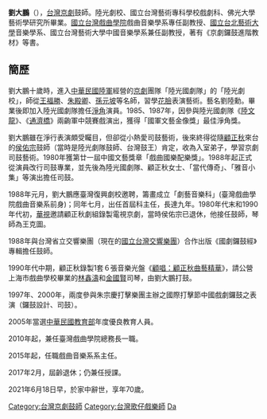 {{Notability Unreferenced |time=2021-09-29T10:18:02+00:00}}
{{Unreferenced|time=2021-09-29T10:17:11+00:00}}
'''劉大鵬'''（{{bd|1952年||2021年|6月18日|catIdx=Lau}}），[[台灣|台灣]][[京劇|京劇]]鼓師。陸光劇校、國立台灣藝術專科學校戲劇科、佛光大學藝術學研究所畢業。[[國立台灣戲曲學院|國立台灣戲曲學院]]戲曲音樂學系專任副教授、[[國立台北藝術大學|國立台北藝術大學]]音樂學系、國立台灣藝術大學中國音樂學系兼任副教授，著有《京劇鑼鼓進階教材》等書。

==簡歷==
劉大鵬十歲時，進入[[中華民國陸軍|中華民國陸軍]]經營的[[京劇|京劇]]團隊「陸光國劇隊」的「陸光劇校」，師從[[王福勝|王福勝]]、[[朱殿卿|朱殿卿]]、[[孫元坡|孫元坡]]等名師，習學[[花臉|花臉]]表演藝術。藝名劉陸勳。畢業後即加入陸光國劇隊擔任[[淨角|淨角]]演員。1985、1987年，因參與陸光國劇隊《[[陸文龍|陸文龍]]》、《[[通濟橋|通濟橋]]》兩齣軍中競賽戲演出，獲得「國軍文藝金像獎」最佳淨角獎。

劉大鵬雖在淨行表演頗受矚目，但卻從小熱愛司鼓藝術，後來終得從隨[[顧正秋|顧正秋]]來台的[[侯佑宗|侯佑宗]]鼓師（當時是陸光劇隊鼓師、台灣鼓王）肯定，收為入室弟子，學習京劇司鼓藝術。1980年獲第廿一屆中國文藝獎章「戲曲國樂配樂獎」。1988年起正式從演員改行司鼓專業，並先後為陸光國劇隊、顧正秋女士、「當代傳奇」、「雅音小集」等演出擔任司鼓。

1988年元月，劉大鵬應臺灣復興劇校邀聘，籌畫成立「劇藝音樂科」(臺灣戲曲學院戲曲音樂系前身)；同年七月，出任首屆科主任，長達九年。1980年代末和1990年代初，[[華視|華視]]邀請顧正秋劇組錄製電視京劇，當時侯佑宗已退休，他接任鼓師，琴師為王克圖。

1988年與台灣省立交響樂團（現在的[[國立台灣交響樂團|國立台灣交響樂團]]）合作出版《國劇鑼鼓經》專輯擔任鼓師。

1990年代中期，顧正秋錄製1套６張音樂光盤《[[顧唱：顧正秋曲藝精華|顧唱：顧正秋曲藝精華]]》，請公營上海市戲曲學校畢業的[[林鑫濤|林鑫濤]]和[[金國賢|金國賢]]司琴，由劉大鵬打鼓。

1997年、2000年，兩度參與朱宗慶打擊樂團主辦之國際打擊節中國戲劇鑼鼓之表演（鑼鼓設計、司鼓）。

2005年當選[[中華民國教育部|中華民國教育部]]年度優良教育人員。

2010年起，兼任臺灣戲曲學院總務長一職。

2015年起，任職戲曲音樂系系主任。

2017年2月，屆齡退休；仍兼任授課。

2021年6月18日早，於家中辭世，享年70歲。

[[Category:台灣京劇鼓師|Category:台灣京劇鼓師]]
[[Category:台灣歌仔戲樂師|Category:台灣歌仔戲樂師]]
[[Category:刘姓|Da]]
